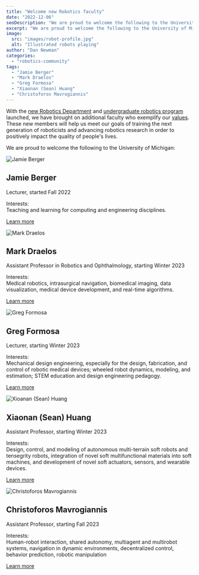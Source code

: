 ```yaml
---
title: "Welcome new Robotics faculty"
date: "2022-12-06"
seoDescription: "We are proud to welcome the following to the University of Michigan: Jamie Berger, Mark Draelos, Greg Formosa, Xiaonan (Sean) Huang, Christoforos Mavrogiannis"
excerpt: "We are proud to welcome the following to the University of Michigan: Jamie Berger, Mark Draelos, Greg Formosa, Xiaonan (Sean) Huang, Christoforos Mavrogiannis"
image:
  src: "images/robot-profile.jpg"
  alt: "Illustrated robots playing"
author: "Dan Newman"
categories:
  - "robotics-community"
tags:
  - "Jamie Berger"
  - "Mark Draelos"
  - "Greg Formosa"
  - "Xiaonan (Sean) Huang"
  - "Christoforos Mavrogiannis"
---
```


With the [new Robotics Department](https://2024.robotics.umich.edu/2021/first-robotics-department/ "The first robotics department among top 10 engineering schools") and [undergraduate robotics program](https://2024.robotics.umich.edu/2022/new-u-m-undergraduate-robotics-program/ "New U-M Undergraduate Robotics Program launches") launched, we have brought on additional faculty who exemplify our [values](https://2024.robotics.umich.edu/about/values/ "Values"). These new members will help us meet our goals of training the next generation of roboticists and advancing robotics research in order to positively impact the quality of people's lives.



We are proud to welcome the following to the University of Michigan:

![Jamie Berger](images/berger.jpg)

## Jamie Berger

Lecturer, started Fall 2022

Interests:  
Teaching and learning for computing and engineering disciplines.

[Learn more](https://robotics.umich.edu/profile/jamie-berger/ "Jamie Berger")

![Mark Draelos](images/mark-draelos.jpg)

## Mark Draelos

Assistant Professor in Robotics and Ophthalmology, starting Winter 2023

Interests:  
Medical robotics, intrasurgical navigation, biomedical imaging, data visualization, medical device development, and real-time algorithms.

[Learn more](https://robotics.umich.edu/profile/mark-draelos/ "Mark Draelos")

![Greg Formosa](images/greg-formosa.jpg)

## Greg Formosa

Lecturer, starting Winter 2023

Interests:  
Mechanical design engineering, especially for the design, fabrication, and control of robotic medical devices; wheeled robot dynamics, modeling, and estimation; STEM education and design engineering pedagogy.

[Learn more](https://robotics.umich.edu/profile/greg-formosa/ "Greg Formosa")

![Xioanan (Sean) Huang](images/xioanan-sean-haung.jpg)

## Xiaonan (Sean) Huang

Assistant Professor, starting Winter 2023

Interests:  
Design, control, and modeling of autonomous multi-terrain soft robots and tensegrity robots, integration of novel soft multifunctional materials into soft machines, and development of novel soft actuators, sensors, and wearable devices.

[Learn more](https://robotics.umich.edu/profile/xiaonan-sean-huang/ "Xiaonan (Sean) Huang")

![Christoforos Mavrogiannis](images/christoforos-mavrogiannis.jpg)

## Christoforos Mavrogiannis

Assistant Professor, starting Fall 2023

Interests:  
Human-robot interaction, shared autonomy, multiagent and multirobot systems, navigation in dynamic environments, decentralized control, behavior prediction, robotic manipulation

[Learn more](https://robotics.umich.edu/profile/christoforos-mavrogiannis/ "Christoforos Mavrogiannis")
